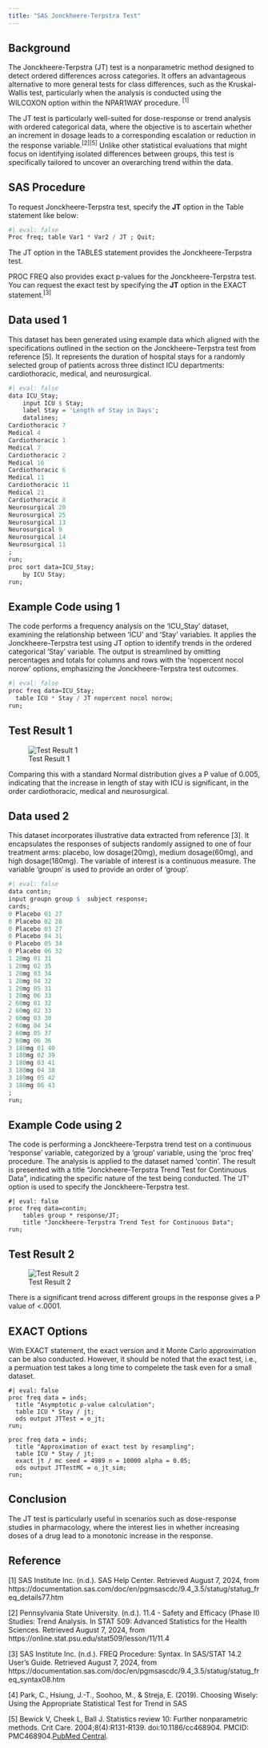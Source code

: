 ```yaml
---
title: "SAS Jonckheere-Terpstra Test"
---
```


## Background

The Jonckheere-Terpstra (JT) test is a nonparametric method designed to detect ordered differences across categories. It offers an advantageous alternative to more general tests for class differences, such as the Kruskal-Wallis test, particularly when the analysis is conducted using the WILCOXON option within the NPAR1WAY procedure. $^{[1]}$

The JT test is particularly well-suited for dose-response or trend analysis with ordered categorical data, where the objective is to ascertain whether an increment in dosage leads to a corresponding escalation or reduction in the response variable.$^{[2]}$$^{[5]}$ Unlike other statistical evaluations that might focus on identifying isolated differences between groups, this test is specifically tailored to uncover an overarching trend within the data.

## SAS Procedure

To request Jonckheere-Terpstra test, specify the **JT** option in the Table statement like below:

```r
#| eval: false
Proc freq; table Var1 * Var2 / JT ; Quit;
```

The JT option in the TABLES statement provides the Jonckheere-Terpstra test.

PROC FREQ also provides exact p-values for the Jonckheere-Terpstra test. You can request the exact test by specifying the **JT** option in the EXACT statement.$^{[3]}$ 

## Data used 1

This dataset has been generated using example data which aligned with the specifications outlined in the section on the Jonckheere–Terpstra test from reference \[5\]. It represents the duration of hospital stays for a randomly selected group of patients across three distinct ICU departments: cardiothoracic, medical, and neurosurgical.

```r
#| eval: false
data ICU_Stay;
    input ICU $ Stay;
    label Stay = 'Length of Stay in Days';
    datalines;
Cardiothoracic 7
Medical 4
Cardiothoracic 1
Medical 7
Cardiothoracic 2
Medical 16
Cardiothoracic 6
Medical 11
Cardiothoracic 11
Medical 21
Cardiothoracic 8
Neurosurgical 20
Neurosurgical 25
Neurosurgical 13
Neurosurgical 9
Neurosurgical 14
Neurosurgical 11
;
run;
proc sort data=ICU_Stay;
    by ICU Stay;
run;
```

## Example Code using 1

The code performs a frequency analysis on the 'ICU_Stay' dataset, examining the relationship between 'ICU' and 'Stay' variables. It applies the Jonckheere-Terpstra test using JT option to identify trends in the ordered categorical 'Stay' variable. The output is streamlined by omitting percentages and totals for columns and rows with the 'nopercent nocol norow' options, emphasizing the Jonckheere-Terpstra test outcomes.

```r
#| eval: false
proc freq data=ICU_Stay; 
  table ICU * Stay / JT nopercent nocol norow; 
run;

```

## Test Result 1

![Test Result 1](../../CAMIS/images/jonchkheere_terpstra/result1.png "Test Result 1")

Comparing this with a standard Normal distribution gives a P value of 0.005, indicating that the increase in length of stay with ICU is significant, in the order cardiothoracic, medical and neurosurgical.

## Data used 2

This dataset incorporates illustrative data extracted from reference \[3\]. It encapsulates the responses of subjects randomly assigned to one of four treatment arms: placebo, low dosage(20mg), medium dosage(60mg), and high dosage(180mg). The variable of interest is a continuous measure. The variable 'groupn' is used to provide an order of 'group'.

```r
#| eval: false
data contin;
input groupn group $  subject response;
cards;
0 Placebo 01 27
0 Placebo 02 28
0 Placebo 03 27
0 Placebo 04 31
0 Placebo 05 34
0 Placebo 06 32
1 20mg 01 31
1 20mg 02 35
1 20mg 03 34
1 20mg 04 32
1 20mg 05 31
1 20mg 06 33
2 60mg 01 32
2 60mg 02 33
2 60mg 03 30
2 60mg 04 34
2 60mg 05 37
2 60mg 06 36
3 180mg 01 40
3 180mg 02 39
3 180mg 03 41
3 180mg 04 38
3 180mg 05 42
3 180mg 06 43
;
run;
```

## Example Code using 2

The code is performing a Jonckheere-Terpstra trend test on a continuous 'response' variable, categorized by a 'group' variable, using the 'proc freq' procedure. The analysis is applied to the dataset named 'contin'. The result is presented with a title "Jonckheere-Terpstra Trend Test for Continuous Data", indicating the specific nature of the test being conducted. The 'JT' option is used to specify the Jonckheere-Terpstra test.

```SAS
#| eval: false
proc freq data=contin; 
    tables group * response/JT; 
    title "Jonckheere-Terpstra Trend Test for Continuous Data"; 
run;
```

## Test Result 2

![Test Result 2](../../CAMIS/images/jonchkheere_terpstra/result2.png "Test Result 2")

There is a significant trend across different groups in the response gives a P value of \<.0001.

## EXACT Options
With EXACT statement, the exact version and it Monte Carlo approximation can be also conducted. However, it should be noted that the exact test, i.e., a permuation test takes a long time to compelete the task even for a small dataset.

```SAS
#| eval: false
proc freq data = inds;
  title "Asymptotic p-value calculation";
  table ICU * Stay / jt;
  ods output JTTest = o_jt;
run;

proc freq data = inds;
  title "Approximation of exact test by resampling";
  table ICU * Stay / jt;
  exact jt / mc seed = 4989 n = 10000 alpha = 0.05;
  ods output JTTestMC = o_jt_sim;
run;

```



## Conclusion

The JT test is particularly useful in scenarios such as dose-response studies in pharmacology, where the interest lies in whether increasing doses of a drug lead to a monotonic increase in the response.

## Reference

\[1\] SAS Institute Inc. (n.d.). SAS Help Center. Retrieved August 7, 2024, from https://documentation.sas.com/doc/en/pgmsascdc/9.4_3.5/statug/statug_freq_details77.htm

\[2\] Pennsylvania State University. (n.d.). 11.4 - Safety and Efficacy (Phase II) Studies: Trend Analysis. In STAT 509: Advanced Statistics for the Health Sciences. Retrieved August 7, 2024, from https://online.stat.psu.edu/stat509/lesson/11/11.4

\[3\] SAS Institute Inc. (n.d.). FREQ Procedure: Syntax. In SAS/STAT 14.2 User's Guide. Retrieved August 7, 2024, from https://documentation.sas.com/doc/en/pgmsascdc/9.4_3.5/statug/statug_freq_syntax08.htm

\[4\] Park, C., Hsiung, J.-T., Soohoo, M., & Streja, E. (2019). Choosing Wisely: Using the Appropriate Statistical Test for Trend in SAS

\[5\] Bewick V, Cheek L, Ball J. Statistics review 10: Further nonparametric methods. Crit Care. 2004;8(4):R131-R139. doi:10.1186/cc468904. PMCID: PMC468904.[PubMed Central](https://www.ncbi.nlm.nih.gov/pmc/articles/PMC468904/).
